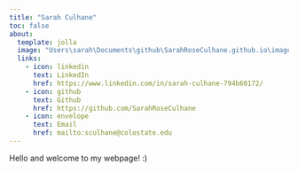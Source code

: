 ```yaml
---
title: "Sarah Culhane"
toc: false
about:
  template: jolla
  image: "Users\sarah\Documents\github\SarahRoseCulhane.github.io\images\profileimage.jpeg"
  links: 
    - icon: linkedin
      text: LinkedIn
      href: https://www.linkedin.com/in/sarah-culhane-794b60172/
    - icon: github
      text: Github
      href: https://github.com/SarahRoseCulhane
    - icon: envelope
      text: Email
      href: mailto:sculhane@colostate.edu
---
```


Hello and welcome to my webpage! :)
